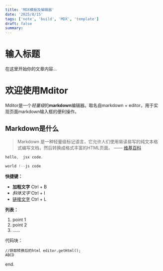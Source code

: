```yaml
---
title: 'MDX模板及编辑器'
date: '2025/8/15'
tags: ['note', 'build', 'MDX', 'template']
draft: false
summary:
---
```


# **输入标题**

在这里开始你的文章内容...

# 欢迎使用Mditor

Mditor是一个*轻量级*的**markdown**编辑器。取名自markdown + editor，用于实现页面markdown输入框的便利操作。

## Markdown是什么

> Markdown 是一种轻量级标记语言，它允许人们使用易读易写的纯文本格式编写文档，然后转换成格式丰富的HTML页面。 —— [维基百科](https://zh.wikipedia.org/wiki/Markdown)

```jsx
hello,  jsx code.
```

```js
world !--js code
```

**快捷键：**

- **加粗文字** Ctrl + B
- _斜体文字_ Ctrl + I
- [链接文字]() Ctrl + L

**列表：**

1. point 1
2. point 2
3. ......

代码块：

`//获取转换后的html
editor.getHtml();`  
`ABCD`

end.
